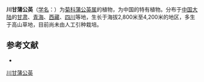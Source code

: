{{Speciesbox
| name = 川甘蒲公英
| status = 
| status_system = 
| image =
| genus = Taraxacum
| species = lugubre
| authority = Dahlst.
}}

'''川甘蒲公英'''（[[学名|学名]]：{{lang|la|''Taraxacum lugubre''}}）为[[菊科|菊科]][[蒲公英属|蒲公英属]]的植物，为中国的特有植物。分布于[[中国大陆|中国大陆]]的[[甘肃|甘肃]]、[[青海|青海]]、[[西藏|西藏]]、[[四川|四川]]等地，生长于海拔2,800米至4,200米的地区，多生于高山草地，目前尚未由人工引种栽培。

== 参考文献 ==
<div class="references-small">
* {{cite web| url =http://www.bioinfo.cn/db05/KmzwSpecies.php?action=view&id=5669| title =川甘蒲公英| work =《中国高等植物数据库全库》| publisher =中国科学院微生物研究所| author =昆明植物研究所| accessdate =2009-02-25| deadurl =yes| archiveurl =https://web.archive.org/web/20160305060023/http://www.bioinfo.cn/db05/KmzwSpecies.php?action=view&id=5669| archivedate =2016-03-05}}
</div>
{{Taxonbar|from=Q11055595}}

[[Category:蒲公英属|川甘蒲公英]]


{{植物小作品}}